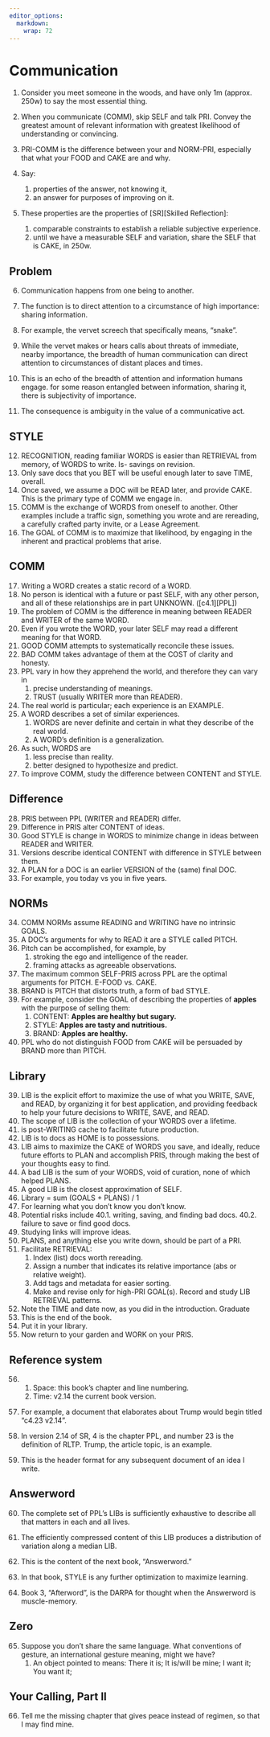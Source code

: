 ```yaml
---
editor_options: 
  markdown: 
    wrap: 72
---
```


# Communication

1.  Consider you meet someone in the woods, and have only 1m (approx.
    250w) to say the most essential thing.

2.  When you communicate (COMM), skip SELF and talk PRI. Convey the
    greatest amount of relevant information with greatest likelihood of
    understanding or convincing.

3.  PRI-COMM is the difference between your and NORM-PRI, especially
    that what your FOOD and CAKE are and why.

4.  Say:

    1.  properties of the answer, not knowing it,
    2.  an answer for purposes of improving on it.

5.  These properties are the properties of [SR][Skilled Reflection]:

    1.  comparable constraints to establish a reliable subjective
        experience.
    2.  until we have a measurable SELF and variation, share the SELF
        that is CAKE, in 250w.

## Problem

6.  Communication happens from one being to another.

7.  The function is to direct attention to a circumstance of high
    importance: sharing information.

8.  For example, the vervet screech that specifically means, "snake".

9.  While the vervet makes or hears calls about threats of immediate,
    nearby importance, the breadth of human communication can direct
    attention to circumstances of distant places and times.

10. This is an echo of the breadth of attention and information humans
    engage. for some reason entangled between information, sharing it,
    there is subjectivity of importance.

11. The consequence is ambiguity in the value of a communicative act.

## STYLE

12. RECOGNITION, reading familiar WORDS is easier than RETRIEVAL from
    memory, of WORDS to write. Is- savings on revision.
13. Only save docs that you BET will be useful enough later to save
    TIME, overall.
14. Once saved, we assume a DOC will be READ later, and provide CAKE.
    This is the primary type of COMM we engage in.
15. COMM is the exchange of WORDS from oneself to another. Other
    examples include a traffic sign, something you wrote and are
    rereading, a carefully crafted party invite, or a Lease Agreement.
16. The GOAL of COMM is to maximize that likelihood, by engaging in the
    inherent and practical problems that arise.

## COMM

17. Writing a WORD creates a static record of a WORD.
18. No person is identical with a future or past SELF, with any other
    person, and all of these relationships are in part UNKNOWN.
    ([c4.1][PPL])
19. The problem of COMM is the difference in meaning between READER and
    WRITER of the same WORD.
20. Even if you wrote the WORD, your later SELF may read a different
    meaning for that WORD.
21. GOOD COMM attempts to systematically reconcile these issues.
22. BAD COMM takes advantage of them at the COST of clarity and honesty.
23. PPL vary in how they apprehend the world, and therefore they can
    vary in
    1.  precise understanding of meanings.
    2.  TRUST (usually WRITER more than READER).
24. The real world is particular; each experience is an EXAMPLE.
25. A WORD describes a set of similar experiences.
    1.  WORDS are never definite and certain in what they describe of
        the real world.
    2.  A WORD's definition is a generalization.
26. As such, WORDS are
    1.  less precise than reality.
    2.  better designed to hypothesize and predict.
27. To improve COMM, study the difference between CONTENT and STYLE.

## Difference

28. PRIS between PPL (WRITER and READER) differ.
29. Difference in PRIS alter CONTENT of ideas.
30. Good STYLE is change in WORDS to minimize change in ideas between
    READER and WRITER.
31. Versions describe identical CONTENT with difference in STYLE between
    them.
32. A PLAN for a DOC is an earlier VERSION of the (same) final DOC.
33. For example, you today vs you in five years.

## NORMs

34. COMM NORMs assume READING and WRITING have no intrinsic GOALS.
35. A DOC's arguments for why to READ it are a STYLE called PITCH.
36. Pitch can be accomplished, for example, by
    1.  stroking the ego and intelligence of the reader.
    2.  framing attacks as agreeable observations.
37. The maximum common SELF-PRIS across PPL are the optimal arguments
    for PITCH. E-FOOD vs. CAKE.
38. BRAND is PITCH that distorts truth, a form of bad STYLE.
39. For example, consider the GOAL of describing the properties of
    **apples** with the purpose of selling them:
    1.  CONTENT: **Apples are healthy but sugary.**\
    2.  STYLE: **Apples are tasty and nutritious.**\
    3.  BRAND: **Apples are healthy.**\
40. PPL who do not distinguish FOOD from CAKE will be persuaded by BRAND
    more than PITCH.

## Library

39. LIB is the explicit effort to maximize the use of what you WRITE,
    SAVE, and READ, by organizing it for best application, and providing
    feedback to help your future decisions to WRITE, SAVE, and READ.
40. The scope of LIB is the collection of your WORDS over a lifetime.
41. is post-WRITING cache to facilitate future production.
42. LIB is to docs as HOME is to possessions.
43. LIB aims to maximize the CAKE of WORDS you save, and ideally, reduce
    future efforts to PLAN and accomplish PRIS, through making the best
    of your thoughts easy to find.
44. A bad LIB is the sum of your WORDS, void of curation, none of which
    helped PLANS.
45. A good LIB is the closest approximation of SELF.
46. Library = sum (GOALS + PLANS) / 1
47. For learning what you don't know you don't know.
48. Potential risks include 40.1. writing, saving, and finding bad docs.
    40.2. failure to save or find good docs.
49. Studying links will improve ideas.
50. PLANS, and anything else you write down, should be part of a PRI.
51. Facilitate RETRIEVAL:
    1.  Index (list) docs worth rereading.
    2.  Assign a number that indicates its relative importance (abs or
        relative weight).
    3.  Add tags and metadata for easier sorting.
    4.  Make and revise only for high-PRI GOAL(s). Record and study LIB
        RETRIEVAL patterns.
52. Note the TIME and date now, as you did in the introduction. Graduate
53. This is the end of the book.
54. Put it in your library.
55. Now return to your garden and WORK on your PRIS.

## Reference system

56. 

    1.  Space: this book's chapter and line numbering.
    2.  Time: v2.14 the current book version.

57. For example, a document that elaborates about Trump would begin
    titled "c4.23 v2.14".

58. In version 2.14 of SR, 4 is the chapter PPL, and number 23 is the
    definition of RLTP. Trump, the article topic, is an example.

59. This is the header format for any subsequent document of an idea I
    write.

## Answerword

60. The complete set of PPL's LIBs is sufficiently exhaustive to
    describe all that matters in each and all lives.

61. The efficiently compressed content of this LIB produces a
    distribution of variation along a median LIB.

62. This is the content of the next book, "Answerword."

63. In that book, STYLE is any further optimization to maximize
    learning.

64. Book 3, "Afterword", is the DARPA for thought when the Answerword is
    muscle-memory.

## Zero

65. Suppose you don't share the same language. What conventions of
    gesture, an international gesture meaning, might we have?
    1.  An object pointed to means: There it is; It is/will be mine; I
        want it; You want it;

## Your Calling, Part II

66. Tell me the missing chapter that gives peace instead of regimen, so
    that I may find mine.
